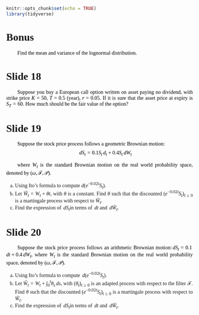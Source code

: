 <style>

body {
  font-family: "Georgia";
  text-align: justify;
}

p {
  font-family: "Georgia";
  text-indent: 30px;
  color: black;
  font-style: normal;
}
</style>

```r
knitr::opts_chunk$set(echo = TRUE)
library(tidyverse)
```

# Bonus

Find the mean and variance of the lognormal distribution.

# Slide 18

Suppose you buy a European call option written on asset paying no
dividend, with strike price $K = 50$, $T = 0.5$ (year), $r = 0.05$. If it is sure
that the asset price at expiry is $S_T = 60$. How much should be the fair
value of the option?

# Slide 19

Suppose the stock price process follows a geometric Brownian motion:
$$\,d S_t = 0.1 S_t \,d_t + 0.4 S_t \,dW_t$$

where $W_t$ is the standard Brownian motion on the real world probability
space, denoted by $(\omega, \mathcal{F},\mathcal{P})$.

a. Using Ito’s formula to compute $d(e^{−0.02t}S_t)$.
b. Let $\widetilde W_t = W_t + \theta t$, with $\theta$ is a constant. Find $\theta$ such that the
discounted $(e^{−0.02t}S_t)_{t \ge 0}$ is a martingale process with respect to $\widetilde W_t$.
c. Find the expression of $\,d S_t$in terms of $\,dt$ and $\,d \widetilde W_t$.

# Slide 20

Suppose the stock price process follows an arithmetic Brownian motion:$\,d S_t = 0.1 \,dt + 0.4 \,d W_t$,
where $W_t$ is the standard Brownian motion on the real world probability space, denoted by $(\omega, \mathcal{F},\mathcal{P})$.

a. Using Ito’s formula to compute $\,d (e^{−0.02t} S_t)$.
b. Let $\widehat W_t = W_t + \int_0^t \theta_s \,d s$, with $(\theta_t)_{t \geq 0}$ is an adapted process with
respect to the filter $\mathcal{F}$. Find $\theta$ such that the discounted $(e^{−0.02t} S_t)_{t \geq 0}$ is a
martingale process with respect to $\widetilde W_t$.
c. Find the expression of $\,d S_t$in terms of $\,dt$ and $\,d \widetilde W_t$.

